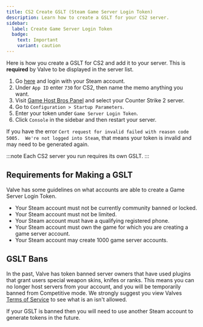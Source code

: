 ```yaml
---
title: CS2 Create GSLT (Steam Game Server Login Token)
description: Learn how to create a GSLT for your CS2 server.
sidebar:
  label: Create Game Server Login Token
  badge:
    text: Important
    variant: caution
---
```


Here is how you create a GSLT for CS2 and add it to your server. This is **required** by Valve to be displayed in the server list.

1. Go [here](https://steamcommunity.com/dev/managegameservers) and login with your Steam account.
2. Under `App ID` enter `730` for CS2, then name the memo anything you want. 
3. Visit [Game Host Bros Panel](https://panel.gamehostbros.com/) and select your Counter Strike 2 server.
4. Go to `Configuration > Startup Parameters`.
5. Enter your token under `Game Server Login Token`. 
6. Click `Console` in the sidebar and then restart your server.

If you have the error `Cert request for invalid failed with reason code 5005.  We're not logged into Steam`, that means your token is invalid and may need to be generated again.

:::note
Each CS2 server you run requires its own GSLT.
:::

## Requirements for Making a GSLT
Valve has some guidelines on what accounts are able to create a Game Server Login Token.

- Your Steam account must not be currently community banned or locked.
- Your Steam account must not be limited.
- Your Steam account must have a qualifying registered phone.
- Your Steam account must own the game for which you are creating a game server account.
- Your Steam account may create 1000 game server accounts.

## GSLT Bans

In the past, Valve has token banned server owners that have used plugins that grant users special weapon skins, knifes or ranks. This means you can no longer host servers from your account, and you will be temporarily banned from Competitive mode. We strongly suggest you view Valves [Terms of Service](https://help.steampowered.com/en/faqs/view/07AF-502E-A104-BD4B) to see what is an isn't allowed.

If your GSLT is banned then you will need to use another Steam account to generate tokens in the future.